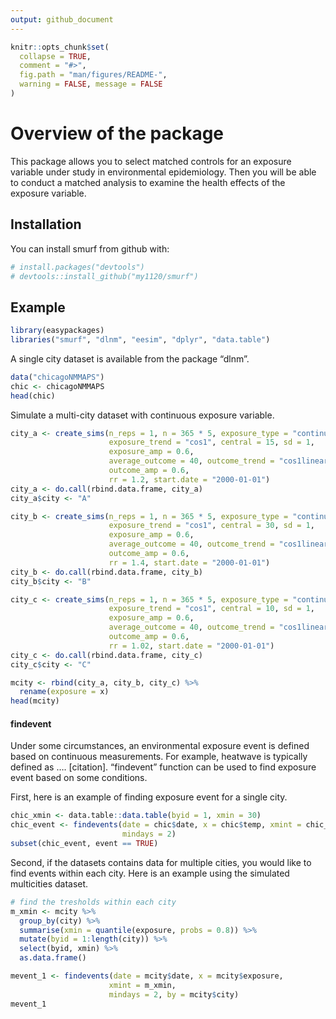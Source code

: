 ```yaml
---
output: github_document
---
```


<!-- README.md is generated from README.Rmd. Please edit that file -->

```r
knitr::opts_chunk$set(
  collapse = TRUE,
  comment = "#>",
  fig.path = "man/figures/README-",
  warning = FALSE, message = FALSE
)
```

# Overview of the package
This package allows you to select matched controls for an exposure variable under study in environmental epidemiology. Then you will be able to conduct a matched analysis to examine the health effects of the exposure variable. 

## Installation

You can install smurf from github with:

```r
# install.packages("devtools")
# devtools::install_github("my1120/smurf")
```

## Example

```r
library(easypackages)
libraries("smurf", "dlnm", "eesim", "dplyr", "data.table")
```

A single city dataset is available from the package "dlnm".
```r
data("chicagoNMMAPS")
chic <- chicagoNMMAPS
head(chic)
```

Simulate a multi-city dataset with continuous exposure variable.
```r
city_a <- create_sims(n_reps = 1, n = 365 * 5, exposure_type = "continuous",
                      exposure_trend = "cos1", central = 15, sd = 1,
                      exposure_amp = 0.6,
                      average_outcome = 40, outcome_trend = "cos1linear",
                      outcome_amp = 0.6,
                      rr = 1.2, start.date = "2000-01-01")
city_a <- do.call(rbind.data.frame, city_a)
city_a$city <- "A"

city_b <- create_sims(n_reps = 1, n = 365 * 5, exposure_type = "continuous",
                      exposure_trend = "cos1", central = 30, sd = 1,
                      exposure_amp = 0.6,
                      average_outcome = 40, outcome_trend = "cos1linear",
                      outcome_amp = 0.6,
                      rr = 1.4, start.date = "2000-01-01")
city_b <- do.call(rbind.data.frame, city_b)
city_b$city <- "B"

city_c <- create_sims(n_reps = 1, n = 365 * 5, exposure_type = "continuous",
                      exposure_trend = "cos1", central = 10, sd = 1,
                      exposure_amp = 0.6,
                      average_outcome = 40, outcome_trend = "cos1linear",
                      outcome_amp = 0.6,
                      rr = 1.02, start.date = "2000-01-01")
city_c <- do.call(rbind.data.frame, city_c)
city_c$city <- "C"

mcity <- rbind(city_a, city_b, city_c) %>%
  rename(exposure = x)
head(mcity)
```

#### findevent
Under some circumstances, an environmental exposure event is defined based on continuous measurements. For example, heatwave is typically defined as .... [citation]. "findevent" function can be used to find exposure event based on some conditions.

First, here is an example of finding exposure event for a single city. 
```r
chic_xmin <- data.table::data.table(byid = 1, xmin = 30)
chic_event <- findevents(date = chic$date, x = chic$temp, xmint = chic_xmin, 
                         mindays = 2)
subset(chic_event, event == TRUE)
```

Second, if the datasets contains data for multiple cities, you would like to find events within each city. Here is an example using the simulated multicities dataset.
```r
# find the tresholds within each city
m_xmin <- mcity %>%
  group_by(city) %>%
  summarise(xmin = quantile(exposure, probs = 0.8)) %>%
  mutate(byid = 1:length(city)) %>%
  select(byid, xmin) %>%
  as.data.frame()

mevent_1 <- findevents(date = mcity$date, x = mcity$exposure, 
                      xmint = m_xmin, 
                      mindays = 2, by = mcity$city)
mevent_1
```





